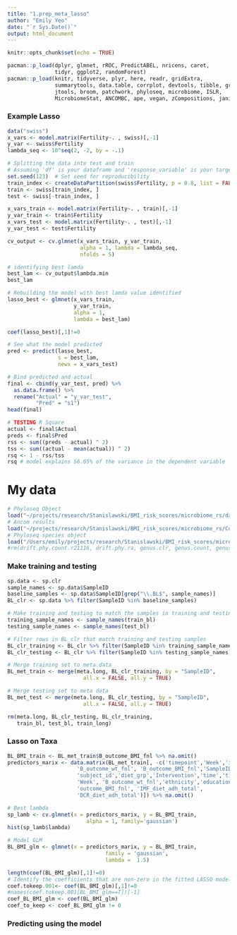 ```yaml
---
title: "1.prep_meta_lasso"
author: "Emily Yeo"
date: "`r Sys.Date()`"
output: html_document
---
```


```r
knitr::opts_chunk$set(echo = TRUE)

pacman::p_load(dplyr, glmnet, rROC, PredictABEL, nricens, caret,
               tidyr, ggplot2, randomForest)
pacman::p_load(knitr, tidyverse, plyr, here, readr, gridExtra,
               summarytools, data.table, corrplot, devtools, tibble, grid, 
               jtools, broom, patchwork, phyloseq, microbiome, ISLR,
               MicrobiomeStat, ANCOMBC, ape, vegan, zCompositions, janitor)
```

### Example Lasso 

```r
data("swiss")
x_vars <- model.matrix(Fertility~. , swiss)[,-1]
y_var <- swiss$Fertility
lambda_seq <- 10^seq(2, -2, by = -.1)

# Splitting the data into test and train
# Assuming 'df' is your dataframe and 'response_variable' is your target variable
set.seed(123)  # Set seed for reproducibility
train_index <- createDataPartition(swiss$Fertility, p = 0.8, list = FALSE)
train <- swiss[train_index, ]
test <- swiss[-train_index, ]

x_vars_train <- model.matrix(Fertility~. , train)[,-1]
y_var_train <- train$Fertility
x_vars_test <- model.matrix(Fertility~. , test)[,-1]
y_var_test <- test$Fertility

cv_output <- cv.glmnet(x_vars_train, y_var_train,
                       alpha = 1, lambda = lambda_seq, 
                       nfolds = 5)

# identifying best lamda
best_lam <- cv_output$lambda.min
best_lam

# Rebuilding the model with best lamda value identified
lasso_best <- glmnet(x_vars_train, 
                     y_var_train, 
                     alpha = 1, 
                     lambda = best_lam)

coef(lasso_best)[,1]!=0

# See what the model predicted
pred <- predict(lasso_best, 
                s = best_lam, 
                newx = x_vars_test)

# Bind predicted and actual
final <- cbind(y_var_test, pred) %>% 
  as.data.frame() %>% 
  rename("Actual" = "y_var_test", 
         "Pred" = "s1")
head(final)

# TESTING R Square
actual <- final$Actual
preds <- final$Pred
rss <- sum((preds - actual) ^ 2)
tss <- sum((actual - mean(actual)) ^ 2)
rsq <- 1 - rss/tss
rsq # model explains 56.05% of the variance in the dependent variable
```

# My data

```r
# Phyloseq Object
load("~/projects/research/Stanislawski/BMI_risk_scores/microbiome_rs/data/PhyloseqObj.RData")
# Ancom results 
load("~/projects/research/Stanislawski/BMI_risk_scores/microbiome_rs/Code_for_ANCOM/emily_acom_outputs/ancom_sig_bmi.04.15.RData")
# Phyloseq species object
load("/Users/emily/projects/research/Stanislawski/BMI_risk_scores/microbiome_rs/data/Genus_Sp_tables.RData")
#rm(drift.phy.count.r21116, drift.phy.ra, genus.clr, genus.count, genus.ra)
```

### Make training and testing 

```r
sp.data <- sp.clr
sample_names <- sp.data$SampleID
baseline_samples <- sp.data$SampleID[grep("\\.BL$", sample_names)]
BL_clr <- sp.data %>% filter(SampleID %in% baseline_samples)

# Make training and testing to match the samples in training and testing of ANCOMBC
training_sample_names <- sample_names(train_bl)
testing_sample_names <- sample_names(test_bl)

# Filter rows in BL_clr that match training and testing samples 
BL_clr_training <- BL_clr %>% filter(SampleID %in% training_sample_names)
BL_clr_testing <- BL_clr %>% filter(SampleID %in% testing_sample_names)

# Merge training set to meta data
BL_met_train <- merge(meta.long, BL_clr_training, by = "SampleID",
                        all.x = FALSE, all.y = TRUE)

# Merge testing set to meta data
BL_met_test <- merge(meta.long, BL_clr_testing, by = "SampleID",
                        all.x = FALSE, all.y = TRUE)

rm(meta.long, BL_clr_testing, BL_clr_training,
   train_bl, test_bl, train_long)
```

### Lasso on Taxa 

```r
BL_BMI_train <- BL_met_train$B_outcome_BMI_fnl %>% na.omit()
predictors_marix <- data.matrix(BL_met_train[, -c('timepoint','Week','income',
                      'B_outcome_wt_fnl', 'B_outcome_BMI_fnl','SampleID',
                      'subject_id','diet_grp','Intervention','time','timepoint', 
                      'Week', 'B_outcome_wt_fnl','ethnicity','education',
                      'outcome_BMI_fnl', 'IMF_diet_adh_total',
                      'DCR_diet_adh_total')]) %>% na.omit()

# Best lambda 
sp_lamb <- cv.glmnet(x = predictors_marix, y = BL_BMI_train, 
                         alpha = 1, family='gaussian')
hist(sp_lamb$lambda)

# Model GLM
BL_BMI_glm <- glmnet(x = predictors_marix, y = BL_BMI_train, 
                               family = 'gaussian', 
                               lambda =  1.5)

length(coef(BL_BMI_glm)[,1]!=0)
# Identify the coefficients that are non-zero in the fitted LASSO model
coef.tokeep.001<- coef(BL_BMI_glm)[,1]!=0
#names(coef.tokeep.001[BL_BMI_glm==T])[-1]
coef_BL_BMI_glm <- coef(BL_BMI_glm)
coef_to_keep <- coef_BL_BMI_glm != 0
```

### Predicting using the model

```r

```

